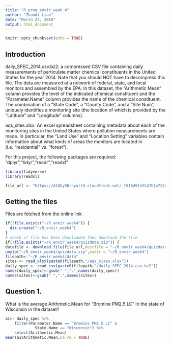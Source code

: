```yaml
---
title: "R_prog_envir_week_4"
author: "Zhandi Liao"
date: "March 27, 2018"
output: html_document
---
```


```r
knitr::opts_chunk$set(echo = TRUE)
```

## Introduction

daily_SPEC_2014.csv.bz2: a compressed CSV file containing daily measurements of particulate matter chemical constituents in the United States for the year 2014. Note that you should NOT have to decompress this file. The data are measured at a network of federal, state, and local monitors and assembled by the EPA. In this dataset, the "Arithmetic Mean" column provides the level of the indicated chemical constituent and the "Parameter.Name" column provides the name of the chemical constituent. The combination of a "State Code", a "County Code", and a "Site Num", uniquely identifies a monitoring site (the location of which is provided by the "Latitude" and "Longitude" columns).

aqs_sites.xlsx: An excel spreadsheet containing metadata about each of the monitoring sites in the United States where pollution measurements are made. In particular, the "Land Use" and "Location Setting" variables contain information about what kinds of areas the monitors are located in (i.e. "residential" vs. "forest").

For this project, the following packages are required: "dplyr","tidyr","readr","readxl"

```r
library(tidyverse)
library(readxl)

file_url <- "https://d18ky98rnyall9.cloudfront.net/_f018d9fe5547b1a722ce260af0fa71af_quiz_data.zip?Expires=1522281600&Signature=c5VtzeNXD~Jnr8hzLlXGu8OglCnBUln7fUeWoUJFr~A0HnDgRCTKuETaqQ38Rwt8FH0q31KZ0jcNIf2JZj1Sldddh0QswQz35tsAMDrLABb8WAxwAmvgvCRd~znyEUMcAm51PPnoNHySEQLB6MO7mzgHvCTqtihbs5rB669iy~g_&Key-Pair-Id=APKAJLTNE6QMUY6HBC5A"
```

## Getting the files

Files are fetched from the online link

```r
if(!file.exists("~/R_envir_week4")) {
  dir.create("~/R_envir_week4")
}
# check if file has been downloaded then download the file
if(!file.exists("~/R_envir_week4/quizdata.zip")) {
datafile <- download.file(file_url,destfile = "~/R_envir_week4/quizdata.zip", mode = "wb")}
unzip("~/R_envir_week4/quizdata.zip",exdir = "~/R_envir_week4")
filepath<-"~/R_envir_week4/data"
sites <- read_xlsx(paste0(filepath,"/aqs_sites.xlsx"))
daily_spec <- read_csv(paste0(filepath,"/daily_SPEC_2014.csv.bz2"))
names(daily_spec)<-gsub(" ",".",names(daily_spec))
names(sites)<-gsub(" ",".",names(sites))
```

## Question 1.
What is the average Arithmetic.Mean for "Bromine PM2.5 LC" in the state of Wisconsin in the dataset?

```r
a1<- daily_spec %>%
    filter(Parameter.Name == "Bromine PM2.5 LC" & 
             State.Name == "Wisconsin") %>%
    select(Arithmetic.Mean)
mean(a1$Arithmetic.Mean,na.rm = TRUE)
```
